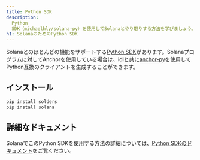 ```yaml
---
title: Python SDK
description:
  Python
  SDK（michaelhly/solana-py）を使用してSolanaとやり取りする方法を学びましょう。
h1: SolanaのためのPython SDK
---
```


Solanaとのほとんどの機能をサポートする[Python SDK](https://github.com/michaelhly/solana-py)があります。Solanaプログラムに対してAnchorを使用している場合は、idlと共に[anchor-py](https://github.com/kevinheavey/anchorpy)を使用してPython互換のクライアントを生成することができます。

## インストール

```bash title="Terminal"
pip install solders
pip install solana
```

## 詳細なドキュメント

SolanaでこのPython
SDKを使用する方法の詳細については、[Python SDKのドキュメント](https://github.com/michaelhly/solana-py?tab=readme-ov-file#general-usage)をご覧ください。
